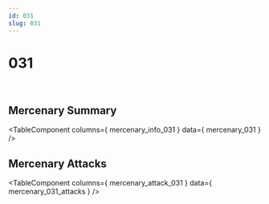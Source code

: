 ```yaml
---
id: 031
slug: 031
---
```



# 031

<div style = {{ display: "flex" }}>
    <Image img={require('@site/static/img/mercenaries/illust/thum_char_view_n_031.jpg')}/>
    <Image img={require('@site/static/img/mercenaries/illust/thum_char_view_o_031.jpg')}/>
</div>

## Mercenary Summary

<TableComponent
  columns={ mercenary_info_031 }
  data={ mercenary_031 }
/>

## Mercenary Attacks

<TableComponent
  columns={ mercenary_attack_031 }
  data={ mercenary_031_attacks }
/>